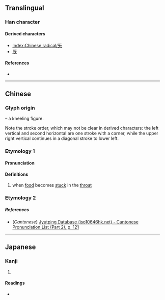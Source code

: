 {{character info/new}}
==Translingual==
{{stroke order|type=animate}}

===Han character===
{{Han char|rn=71|rad=无|as=00|sn=4|four=10410|canj=MVKU|ids=⿸⿻丆𠃋乚(GHTJ),⿸⿻丆丄乚(K)}}

====Derived characters====
* [[Index:Chinese radical/旡]]
* [[既]]

====References====
* {{Han ref|kx=0485.250|dkj=13717|dj=0848.010|hdz=21147.130|uh=65E1|ud=26081|bh=C95E|bd=51550}}

----

==Chinese==
{{zh-forms}}

===Glyph origin===
{{liushu|p}} – a kneeling figure.

Note the stroke order, which may not be clear in derived characters: the left vertical and second horizontal are one stroke with a corner, while the upper right vertical continues in a diagonal stroke to lower left.

{{Han etyl}}

===Etymology 1===

====Pronunciation====
{{zh-pron
|m=jì
|c=gei3
|mn=kì
|mc=y
|oc=y
|ma=
|cat=n
}}

====Definitions====
{{zh-hanzi}}

# when [[food]] becomes [[stuck]] in the [[throat]]

===Etymology 2===
{{zh-see|既|ss}}

=====References=====
* (''Cantonese'') [http://www.iso10646hk.net/jp/document/download.jsp Jyutping Database (iso10646hk.net) - Cantonese Pronunciation List (Part 2), p. 121]

----

==Japanese==

===Kanji===
{{ja-kanji|grade=|rs=无01}}

# {{rfdef|ja|sort=无01}}

====Readings====
* {{ja-readings|on=[[き]] (ki), [[け]] (ke)|kun=[[むせぶ]] (musebu)}}